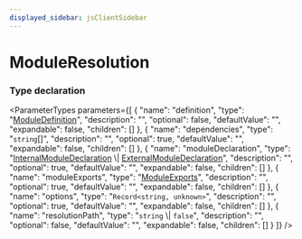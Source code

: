 ```yaml
---
displayed_sidebar: jsClientSidebar
---
```



# ModuleResolution

### Type declaration

<ParameterTypes parameters={[
  {
    "name": "definition",
    "type": "[ModuleDefinition](internal.internal-1.ModulesSdkTypes.ModuleDefinition.mdx)",
    "description": "",
    "optional": false,
    "defaultValue": "",
    "expandable": false,
    "children": []
  },
  {
    "name": "dependencies",
    "type": "`string`[]",
    "description": "",
    "optional": true,
    "defaultValue": "",
    "expandable": false,
    "children": []
  },
  {
    "name": "moduleDeclaration",
    "type": "[InternalModuleDeclaration](internal.internal-1.ModulesSdkTypes.InternalModuleDeclaration.mdx) \\| [ExternalModuleDeclaration](internal.internal-1.ModulesSdkTypes.ExternalModuleDeclaration.mdx)",
    "description": "",
    "optional": true,
    "defaultValue": "",
    "expandable": false,
    "children": []
  },
  {
    "name": "moduleExports",
    "type": "[ModuleExports](internal.internal-1.ModulesSdkTypes.ModuleExports.mdx)",
    "description": "",
    "optional": true,
    "defaultValue": "",
    "expandable": false,
    "children": []
  },
  {
    "name": "options",
    "type": "`Record<string, unknown>`",
    "description": "",
    "optional": true,
    "defaultValue": "",
    "expandable": false,
    "children": []
  },
  {
    "name": "resolutionPath",
    "type": "`string` \\| `false`",
    "description": "",
    "optional": false,
    "defaultValue": "",
    "expandable": false,
    "children": []
  }
]} />
